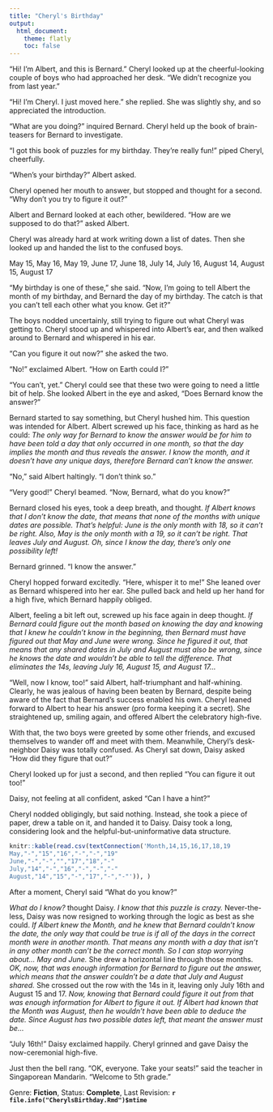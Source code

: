 ```yaml
---
title: "Cheryl's Birthday"
output:
  html_document:
    theme: flatly
    toc: false
---
```


"Hi! I'm Albert, and this is Bernard."  Cheryl looked up at the cheerful-looking couple of boys who had approached her desk. "We didn't recognize you from last year."

"Hi! I'm Cheryl. I just moved here." she replied. She was slightly shy, and so appreciated the introduction.

"What are you doing?" inquired Bernard. Cheryl held up the book of brain-teasers for Bernard to investigate.

"I got this book of puzzles for my birthday. They're really fun!" piped Cheryl, cheerfully.

"When’s your birthday?" Albert asked.

Cheryl opened her mouth to answer, but stopped and thought for a second. "Why don't you try to figure it out?"

Albert and Bernard looked at each other, bewildered. "How are we supposed to do that?" asked Albert.

Cheryl was already hard at work writing down a list of dates.  Then she looked up and handed the list to the confused boys.

May 15, May 16, May 19, June 17, June 18, July 14, July 16, August 14, August 15, August 17

"My birthday is one of these," she said. "Now, I'm going to tell Albert the month of my birthday, and Bernard the day of my birthday. The catch is that you can't tell each other what you know. Get it?"

The boys nodded uncertainly, still trying to figure out what Cheryl was getting to.  Cheryl stood up and whispered into Albert's ear, and then walked around to Bernard and whispered in his ear.

"Can you figure it out now?" she asked the two.

"No!" exclaimed Albert. "How on Earth could I?"

"You can't, yet."  Cheryl could see that these two were going to need a little bit of help. She looked Albert in the eye and asked, "Does Bernard know the answer?"

Bernard started to say something, but Cheryl hushed him. This question was intended for Albert. Albert screwed up his face, thinking as hard as he could: *The only way for Bernard to know the answer would be for him to have been told a day that only occurred in one month, so that the day implies the month and thus reveals the answer.  I know the month, and it doesn't have any unique days, therefore Bernard can't know the answer.*

"No," said Albert haltingly. "I don't think so."

"Very good!" Cheryl beamed. "Now, Bernard, what do you know?"

Bernard closed his eyes, took a deep breath, and thought. *If Albert knows that I don't know the date, that means that none of the months with unique dates are possible.  That's helpful: June is the only month with 18, so it can't be right. Also, May is the only month with a 19, so it can't be right. That leaves July and August. Oh, since I know the day, there's only one possibility left!*

Bernard grinned. "I know the answer."

Cheryl hopped forward excitedly. "Here, whisper it to me!" She leaned over as Bernard whispered into her ear.  She pulled back and held up her hand for a high five, which Bernard happily obliged.

Albert, feeling a bit left out, screwed up his face again in deep thought. *If Bernard could figure out the month based on knowing the day and knowing that I knew he couldn't know in the beginning, then Bernard must have figured out that May and June were wrong. Since he figured it out, that means that any shared dates in July and August must also be wrong, since he knows the date and wouldn't be able to tell the difference.  That eliminates the 14s, leaving July 16, August 15, and August 17...*

"Well, now I know, too!" said Albert, half-triumphant and half-whining. Clearly, he was jealous of having been beaten by Bernard, despite being aware of the fact that Bernard's success enabled his own.  Cheryl leaned forward to Albert to hear his answer (pro forma keeping it a secret).  She straightened up, smiling again, and offered Albert the celebratory high-five.

With that, the two boys were greeted by some other friends, and excused themselves to wander off and meet with them. Meanwhile, Cheryl's desk-neighbor Daisy was totally confused. As Cheryl sat down, Daisy asked "How did they figure that out?"

Cheryl looked up for just a second, and then replied "You can figure it out too!"

Daisy, not feeling at all confident, asked "Can I have a hint?"

Cheryl nodded obligingly, but said nothing. Instead, she took a piece of paper, drew a table on it, and handed it to Daisy.  Daisy took a long, considering look and the helpful-but-uninformative data structure.

```r
knitr::kable(read.csv(textConnection('Month,14,15,16,17,18,19
May,"-","15","16","-","-","19"
June,"-","-","","17","18","-"
July,"14","-","16","-","-","-"
August,"14","15","-","17","-","-"')), )
```

After a moment, Cheryl said "What do you know?"

*What do I know?* thought Daisy. *I know that this puzzle is crazy.* Never-the-less, Daisy was now resigned to working through the logic as best as she could. *If Albert knew the Month, and he knew that Bernard couldn't know the date, the only way that could be true is if all of the days in the correct month were in another month. That means any month with a day that isn't in any other month can't be the correct month.  So I can stop worrying about... May and June.* She drew a horizontal line through those months. *OK, now, that was enough information for Bernard to figure out the answer, which means that the answer couldn't be a date that July and August shared.* She crossed out the row with the 14s in it, leaving only July 16th and August 15 and 17. *Now, knowing that Bernard could figure it out from that was enough information for Albert to figure it out.  If Albert had known that the Month was August, then he wouldn't have been able to deduce the date. Since August has two possible dates left, that meant the answer must be...*

"July 16th!" Daisy exclaimed happily. Cheryl grinned and gave Daisy the now-ceremonial high-five.

Just then the bell rang. "OK, everyone. Take your seats!" said the teacher in Singaporean Mandarin. "Welcome to 5th grade."

Genre: **Fiction**, Status: **Complete**, Last Revision: **`r file.info("CherylsBirthday.Rmd")$mtime`**
